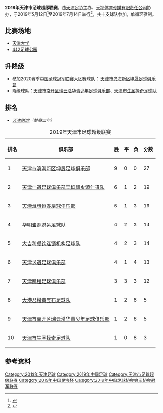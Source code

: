 {{Infobox football league season
|competition= [[天津市足球超级联赛|天津市足球超级联赛]]
|season= 2019
|dates= 5月12日 - 7月14日
|num_season= 10
|title holder= 
|result th= 
|winners= [[天津市滨海新区坤晟足球俱乐部|天津滨海坤晟]]
|relegated= 
|continentalcup1= [[2020年中国足球协会会员协会冠军联赛|中冠聯賽]]
|continentalcup1 qualifiers= [[天津市滨海新区坤晟足球俱乐部|天津滨海坤晟]]
|matches= 
|total goals= 
|league topscorer= 王磊（[[天津市滨海新区坤晟足球俱乐部|天津滨海坤晟]]）<br/>（10球）
|biggest home win= [[天津市滨海新区坤晟足球俱乐部|天津滨海坤晟]]8-1[[华明盛源港易足球队|华明盛源港易]]<br/>[[天津市滨海新区坤晟足球俱乐部|天津滨海坤晟]]7-0[[天津煜腾恒泰足球俱乐部|天津煜腾恒泰]]
|biggest away win= 
|highest scoring= [[天津仁道足球俱乐部宝坻碧水源仁道队|天津宝坻仁道]]7-4[[大吉利餐饮连锁机构足球队|大吉利餐饮]]
|longest wins= [[天津滨海坤晟|天津滨海坤晟]]<br>(9场)
|longest unbeaten= [[天津滨海坤晟|天津滨海坤晟]]<br>(9场)
|longest winless= 
|longest losses= 
|highest attendance= 
|lowest attendance= 
|average attendance= 
|prevseason=[[2018年天津市业余足球超级联赛|2018]]
|nextseason=[[2020年天津市足球超级联赛|2020]]
|updated= 
}}
'''2019年天津市足球超级联赛'''，由[[天津足协|天津足协]]主办、[[天视体育传媒有限责任公司|天视体育传媒有限责任公司]]协办，于2019年5月12日<ref>{{cite web |author1=天津日报 |author2=申炜 |title=《天津市足球超级联赛开幕》 |url=https://tj.jjj.qq.com/a/20190513/001291.htm |website=腾讯·大燕网 |accessdate=2019-05-13 |archive-date=2020-07-05 |archive-url=https://web.archive.org/web/20200705095712/https://tj.jjj.qq.com/a/20190513/001291.htm |dead-url=no }}</ref>至2019年7月14日举行<ref>{{cite web |author1=申炜 |author2=王健 |title=《“我爱足球”天津市足球联赛闭幕》 |url=https://m.weibo.cn/3546332963/4394305361452728 |website=天津日报微博 |accessdate=2019-07-15}}</ref>，共十支球队参加，单循环赛制。
== 比赛场地 ==
* [[天津大学|天津大学]]
* [[442足球公园|442足球公园]]

== 升降级 ==
* 参加2020赛季[[中国足球冠军联赛|中国足球冠军联赛]]大区赛球队： [[天津市滨海新区坤晟足球俱乐部|天津市滨海新区坤晟足球俱乐部]]
* 降级球队：[[天津市南开区瑞云泓华青少年足球俱乐部|天津市南开区瑞云泓华青少年足球俱乐部]]、[[天津市生圣择奇足球队|天津市生圣择奇足球队]]

== 排名 ==
*''[[天津锐虎|天津锐虎]]（禁赛三年）''
{| class="wikitable"
|+ 2019年天津市足球超级联赛
|-
! 排名 !! 俱乐部 !! 胜 !! 平 !! 负 !! 分数
|-bgcolor=#90EE90
| 1 || [[天津市滨海新区坤晟足球俱乐部|天津市滨海新区坤晟足球俱乐部]] || 9 || 0 || 0 || 27
|-
| 2 || [[天津仁道足球俱乐部宝坻碧水源仁道队|天津仁道足球俱乐部宝坻碧水源仁道队]] || 6 || 1 || 2 || 19
|-
| 3 || [[天津煜腾恒泰足球俱乐部|天津煜腾恒泰足球俱乐部]] || 5 || 1 || 3 || 16
|-
| 4 || [[华明盛源港易足球队|华明盛源港易足球队]] || 4 || 2 || 3 || 14
|-
| 5 || [[大吉利餐饮连锁机构足球队|大吉利餐饮连锁机构足球队]] || 4 || 2 || 3 || 14
|-
| 6 || [[天津求道足球俱乐部|天津求道足球俱乐部]] || 4 || 1 || 4 || 13
|-
| 7 || [[天津鹏程足球俱乐部|天津鹏程足球俱乐部]] || 3 || 3 || 3 || 12
|-
| 8 || [[大港君楷黄宝石足球队|大港君楷黄宝石足球队]] || 1 || 2 || 6 || 5
|-bgcolor=#FFCCCC
| 9 || [[天津市南开区瑞云泓华青少年足球俱乐部|天津市南开区瑞云泓华青少年足球俱乐部]] || 1 || 2 || 6 || 5
|-bgcolor=#FFCCCC
| 10 || [[天津市生圣择奇足球队|天津市生圣择奇足球队]] || 1 || 0 || 8 || 3
|}

==参考资料==
{{reflist}}
[[Category:2019年天津足球|Category:2019年天津足球]]
[[Category:2019年中国足球|Category:2019年中国足球]]
[[Category:天津市足球超级联赛|Category:天津市足球超级联赛]]
[[Category:2019年中国足协杯|Category:2019年中国足协杯]]
[[Category:2019年中国足球协会会员协会冠军联赛|Category:2019年中国足球协会会员协会冠军联赛]]